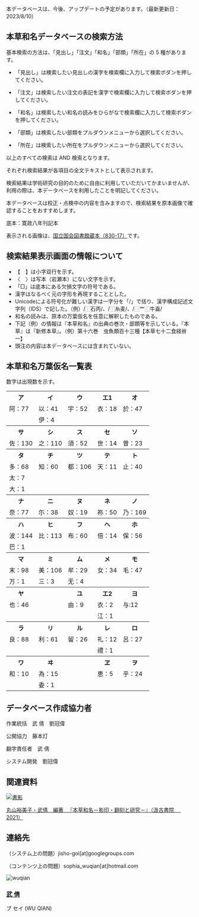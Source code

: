 

<div className="bg-red-500 text-white">
  <span>本データベースは、今後、アップデートの予定があります。（最新更新日：2023/8/10）</span>
</div>


## 本草和名データベースの検索方法

基本検索の方法は、「見出し」「注文」「和名」「部類」「所在」の 5 種があります。

* 「見出し」は検索したい見出しの漢字を検索欄に入力して検索ボダンを押してください。

* 「注文」は検索したい注文の表記を漢字で検索欄に入力して検索ボダンを押してください。

* 「和名」は検索したい和名の読みをひらがなで検索欄に入力して検索ボダンを押してください。

* 「部類」は検索したい部類をプルダウンメニューから選択してください。

* 「所在」は検索したい所在をプルダウンメニューから選択してください。

以上のすべての検索は AND 検索となります。

それぞれ検索結果が各項目の全文テキストとして表示されます。

検索結果は学術研究の目的のために自由に利用していただいてかまいませんが、
利用の際は、本データベースを利用したことを明記してください。

本データベースは校正・点検中の内容を含みますので、検索結果を原本画像で確認することをおすすめします。

底本：寛政八年刊記本

表示される画像は、[国立国会図書館蔵本（830-17）](https://dl.ndl.go.jp/pid/2538099)です。

<div className="divider" />

## 検索結果表示画面の情報について

* 【　】は小字双行を示す。
* 〈　〉は写本（岩瀬本）にない文字を示す。
* 「□」は底本にある欠損文字の符号である。
* 漢字はなるべく元の字形を再現することとした。
* Unicodeによる符号化が難しい漢字は一字分を「/」で括り、漢字構成記述文字列（IDS）で記した。（例）/⿰石丙/、/⿰糸麦/、/⿱艹⿰牛盍/
* 和名の読みは、原本の万葉仮名を任意に解釈したものである。
* 下記（例）の情報は『本草和名』の出典の巻次・部類等を示している。『本草』は『新修本草』。（例）第十六巻　虫魚類百十三種【本草七十二食経卌一】
* 頭注の内容は本データベースには含まれていない。

<div className="divider" />

## 本草和名万葉仮名一覧表

数字は出現数を示す。

<div className="max-w-md">
<table className="table">
  <tbody>
    <tr><th>ア</th><th>イ</th><th>ウ</th><th>エ1</th><th>オ</th></tr>
    <tr><td>阿：77</td><td>以：41</td><td>宇：52</td><td>衣：18</td><td>於：47</td></tr>
    <tr><td></td><td>伊：4</td><td></td><td></td><td></td></tr>
    <tr><th>サ</th><th>シ</th><th>ス</th><th>セ</th><th>ソ</th></tr>
    <tr><td>佐：130</td><td>之：110</td><td>須：52</td><td>世：14</td><td>曽：23</td></tr>
    <tr><th>タ</th><th>チ</th><th>ツ</th><th>テ</th><th>ト</th></tr>
    <tr><td>多：68</td><td>知：60</td><td>都：106</td><td>天：11</td><td>止：40</td></tr>
    <tr><td>太：7</td><td></td><td></td><td></td><td></td></tr>
    <tr><td>大：1</td><td></td><td></td><td></td><td></td></tr>
    <tr><th>ナ</th><th>ニ</th><th>ヌ</th><th>ネ</th><th>ノ</th></tr>
    <tr><td>奈：77</td><td>尓：38</td><td>奴：19</td><td>祢：50</td><td>乃：169</td></tr>
    <tr><th>ハ</th><th>ヒ</th><th>フ</th><th>ヘ</th><th>ホ</th></tr>
    <tr><td>波：144</td><td>比：113</td><td>布：60</td><td>倍：14</td><td>保：56</td></tr>
    <tr><td>巴：1</td><td></td><td></td><td></td><td></td></tr>
    <tr><th>マ</th><th>ミ</th><th>ム</th><th>メ</th><th>モ</th></tr>
    <tr><td>末：98</td><td>美：106</td><td>牟：29</td><td>女：34</td><td>毛：47</td></tr>
    <tr><td>万：1</td><td>三：3</td><td>无：4</td><td></td><td></td></tr>
    <tr><th>ヤ</th><th></th><th>ユ</th><th>エ2</th><th>ヨ</th></tr>
    <tr><td>也：46</td><td></td><td>由：9</td><td>衣：2</td><td>与:12</td></tr>
    <tr><td></td><td></td><td></td><td>江：1</td><td></td></tr>
    <tr><th>ラ</th><th>リ</th><th>ル</th><th>レ</th><th>ロ</th></tr>
    <tr><td>良：88</td><td>利：61</td><td>留：26</td><td>礼：12</td><td>呂：27</td></tr>
    <tr><td></td><td></td><td></td><td>禮：1</td><td></td></tr>
    <tr><th>ワ</th><th>ヰ</th><th></th><th>ヱ</th><th>ヲ</th></tr>
    <tr><td>和：10</td><td>為：15</td><td></td><td>恵：5</td><td>乎：24</td></tr>
    <tr><td></td><td>委：1</td><td></td><td></td><td></td></tr>
  </tbody>
</table>
</div>


<div className="divider" />

<CcLicense />

<div className="divider" />

## データベース作成協力者

作業統括　武 倩　劉冠偉

公開協力　藤本灯

翻字責任者　武 倩

システム開発　劉冠偉

<div className="divider" />

## 関連資料

<a href="http://www.kyuko.asia/book/b584506.html" target="_blank">
  <img src="http://www.kyuko.asia//images/book/584506.jpg" alt="書影" />
</a>

[丸山裕美子・武倩　編著 　『本草和名－影印・翻刻と研究－』（汲古書院　 2021）](http://www.kyuko.asia/book/b584506.html)

<div className="divider" />

<GeneralManual />
<div className="divider" />

## 連絡先

（システム上の問題）jisho-goi[at]googlegroups.com

（コンテンツ上の問題）sophia_wuqian[at]hotmail.com


<div
  className="from-primary to-secondary text-primary-content bg-gradient-to-br"
>
  <div
    className="grid gap-8 lg:gap-16 sm:grid-cols-2 md:grid-cols-3 lg:grid-cols-4"
  >
    <div className="text-center text-gray-500 dark:text-gray-400">
      <div className="avatar">
        <div className="w-36 rounded-xl">
          <img
            className="bg-base-100"
            src="https://researchmap.jp/img/curriculum_vitaes/noimage.png?1681555497"
            alt="wuqian"
          />
        </div>
      </div>
      <h3
        className="mb-1 text-2xl font-bold tracking-tight text-gray-900 dark:text-white"
      >
        <a
          href="https://researchmap.jp/sophia_wuqian"
          target="_blank"
          rel="noreferrer"
        >
          武 倩
        </a>
      </h3>
      <p>ブ セイ (WU QIAN)</p>
    </div>
  </div>
</div>
